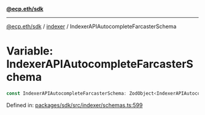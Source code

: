 [**@ecp.eth/sdk**](../../index.mdx)

***

[@ecp.eth/sdk](/sdk-reference/index.mdx) / [indexer](/sdk-reference/indexer/index.mdx) / IndexerAPIAutocompleteFarcasterSchema

# Variable: IndexerAPIAutocompleteFarcasterSchema

```ts
const IndexerAPIAutocompleteFarcasterSchema: ZodObject<IndexerAPIAutocompleteFarcasterSchemaType>;
```

Defined in: [packages/sdk/src/indexer/schemas.ts:599](https://github.com/ecp-eth/comments-monorepo/blob/main/packages/sdk/src/indexer/schemas.ts#L599)
